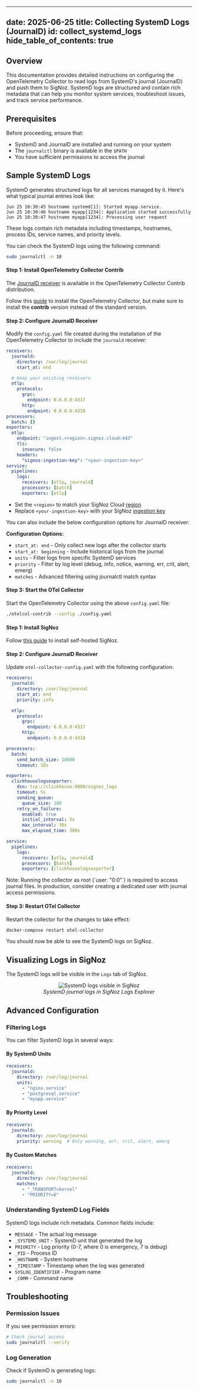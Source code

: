 
---
date: 2025-06-25
title: Collecting SystemD Logs (JournalD) 
id: collect_systemd_logs
hide_table_of_contents: true
---

## Overview

This documentation provides detailed instructions on configuring the OpenTelemetry Collector to read logs from SystemD's journal (JournalD) and push them to SigNoz. SystemD logs are structured and contain rich metadata that can help you monitor system services, troubleshoot issues, and track service performance.

## Prerequisites

Before proceeding, ensure that:
- SystemD and JournalD are installed and running on your system
- The `journalctl` binary is available in the `$PATH`
- You have sufficient permissions to access the journal

## Sample SystemD Logs

SystemD generates structured logs for all services managed by it. Here's what typical journal entries look like:

```plaintext
Jun 25 10:30:45 hostname systemd[1]: Started myapp.service.
Jun 25 10:30:46 hostname myapp[1234]: Application started successfully
Jun 25 10:30:47 hostname myapp[1234]: Processing user request
```

These logs contain rich metadata including timestamps, hostnames, process IDs, service names, and priority levels.

You can check the SystemD logs using the following command:

```bash
sudo journalctl -n 10
```

<Tabs entityName="plans">

<TabItem value="signoz-cloud" label="SigNoz Cloud" default>

#### Step 1: Install OpenTelemetry Collector Contrib

The [JournalD receiver](https://github.com/open-telemetry/opentelemetry-collector-contrib/blob/main/receiver/journaldreceiver/README.md) is available in the OpenTelemetry Collector Contrib distribution.

Follow this [guide](https://signoz.io/docs/tutorial/opentelemetry-binary-usage-in-virtual-machine/) to install the OpenTelemetry Collector, but make sure to install the **contrib** version instead of the standard version.

#### Step 2: Configure JournalD Receiver

Modify the `config.yaml` file created during the installation of the OpenTelemetry Collector to include the `journald` receiver:

```yaml
receivers:
  journald:
    directory: /var/log/journal
    start_at: end

  # Keep your existing receivers
  otlp:
    protocols:
      grpc:
        endpoint: 0.0.0.0:4317
      http:
        endpoint: 0.0.0.0:4318
processors:
  batch: {}
exporters:
  otlp:
    endpoint: "ingest.<region>.signoz.cloud:443"
    tls:
      insecure: false
    headers:
      "signoz-ingestion-key": "<your-ingestion-key>"
service:
  pipelines:
    logs:
      receivers: [otlp, journald]
      processors: [batch]
      exporters: [otlp]
```

- Set the `<region>` to match your SigNoz Cloud [region](https://signoz.io/docs/ingestion/signoz-cloud/overview/#endpoint)
- Replace `<your-ingestion-key>` with your SigNoz [ingestion key](https://signoz.io/docs/ingestion/signoz-cloud/keys/)

<Admonition type="info">
You can also include the below configuration options for JournalD receiver:

**Configuration Options:**
- `start_at: end` - Only collect new logs after the collector starts
- `start_at: beginning` - Include historical logs from the journal
- `units` - Filter logs from specific SystemD services
- `priority` - Filter by log level (debug, info, notice, warning, err, crit, alert, emerg)
- `matches` - Advanced filtering using journalctl match syntax
</Admonition>

#### Step 3: Start the OTel Collector

Start the OpenTelemetry Collector using the above `config.yaml` file:

```bash
./otelcol-contrib --config ./config.yaml
```
</TabItem>

<TabItem value='self-host' label='Self-Host'>

#### Step 1: Install SigNoz

Follow [this guide](https://signoz.io/docs/install/docker/) to install self-hosted SigNoz.

#### Step 2: Configure JournalD Receiver

Update `otel-collector-config.yaml` with the following configuration:

```yaml
receivers:
  journald:
    directory: /var/log/journal
    start_at: end
    priority: info

  otlp:
    protocols:
      grpc:
        endpoint: 0.0.0.0:4317
      http:
        endpoint: 0.0.0.0:4318

processors:
  batch:
    send_batch_size: 10000
    timeout: 10s

exporters:
  clickhouselogsexporter:
    dsn: tcp://clickhouse:9000/signoz_logs
    timeout: 5s
    sending_queue:
      queue_size: 100
    retry_on_failure:
      enabled: true
      initial_interval: 5s
      max_interval: 30s
      max_elapsed_time: 300s

service:
  pipelines:
    logs:
      receivers: [otlp, journald]
      processors: [batch]
      exporters: [clickhouselogsexporter]
```

<Admonition type="warning">
Note: Running the collector as root (`user: "0:0"`) is required to access journal files. In production, consider creating a dedicated user with journal access permissions.
</Admonition>

#### Step 3: Restart OTel Collector

Restart the collector for the changes to take effect:
```bash
docker-compose restart otel-collector
```

You should now be able to see the SystemD logs on SigNoz.

</TabItem>

</Tabs>

## Visualizing Logs in SigNoz

The SystemD logs will be visible in the `Logs` tab of SigNoz.

<figure data-zoomable align='center'>
    <img src="/img/docs/userguide/systemd-logs-signoz.webp" alt="SystemD logs visible in SigNoz"/>
    <figcaption><i>SystemD journal logs in SigNoz Logs Explorer</i></figcaption>
</figure>

## Advanced Configuration

### Filtering Logs

You can filter SystemD logs in several ways:

#### By SystemD Units
```yaml
receivers:
  journald:
    directory: /var/log/journal
    units:
      - "nginx.service"
      - "postgresql.service"
      - "myapp.service"
```

#### By Priority Level
```yaml
receivers:
  journald:
    directory: /var/log/journal
    priority: warning  # Only warning, err, crit, alert, emerg
```

#### By Custom Matches
```yaml
receivers:
  journald:
    directory: /var/log/journal
    matches:
      - "_TRANSPORT=kernel"
      - "PRIORITY=6"
```

### Understanding SystemD Log Fields

SystemD logs include rich metadata. Common fields include:

- `MESSAGE` - The actual log message
- `_SYSTEMD_UNIT` - SystemD unit that generated the log
- `PRIORITY` - Log priority (0-7, where 0 is emergency, 7 is debug)
- `_PID` - Process ID
- `_HOSTNAME` - System hostname
- `_TIMESTAMP` - Timestamp when the log was generated
- `SYSLOG_IDENTIFIER` - Program name
- `_COMM` - Command name

## Troubleshooting

### Permission Issues

If you see permission errors:
```bash
# Check journal access
sudo journalctl --verify
```

### Log Generation

Check if SystemD is generating logs:
```bash
sudo journalctl -n 10
```

